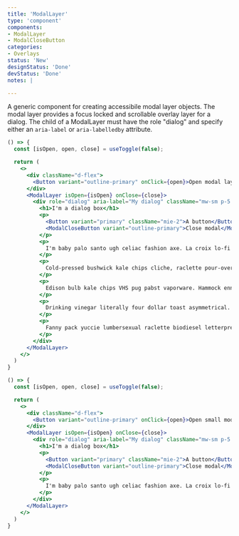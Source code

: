 ```yaml
---
title: 'ModalLayer'
type: 'component'
components:
- ModalLayer
- ModalCloseButton
categories:
- Overlays
status: 'New'
designStatus: 'Done'
devStatus: 'Done'
notes: |

---
```


A generic component for creating accessibile modal layer objects. The modal layer provides a focus locked and scrollable overlay layer for a dialog. The child of a ModalLayer must have the role "dialog" and specify either an `aria-label` or `aria-labelledby` attribute.

```jsx live
() => {
  const [isOpen, open, close] = useToggle(false);

  return (
    <>
      <div className="d-flex">
        <Button variant="outline-primary" onClick={open}>Open modal layer</Button>
      </div>
      <ModalLayer isOpen={isOpen} onClose={close}>
        <div role="dialog" aria-label="My dialog" className="mw-sm p-5 bg-white mx-auto my-5">
          <h1>I'm a dialog box</h1>
          <p>
            <Button variant="primary" className="mie-2">A button</Button>
            <ModalCloseButton variant="outline-primary">Close modal</ModalCloseButton>
          </p>
          <p>
            I'm baby palo santo ugh celiac fashion axe. La croix lo-fi venmo whatever. Beard man braid migas single-origin coffee forage ramps. Tumeric messenger bag bicycle rights wayfarers, try-hard cronut blue bottle health goth. Sriracha tumblr cardigan, cloud bread succulents tumeric copper mug marfa semiotics woke next level organic roof party +1 try-hard.
          </p>
          <p>
            Cold-pressed bushwick kale chips cliche, raclette pour-over brooklyn godard tbh. Bitters distillery neutra leggings jean shorts street art tbh. Lyft pinterest venmo, food truck small batch try-hard banh mi sriracha microdosing taiyaki trust fund literally stumptown prism. Pok pok lo-fi fam you probably haven't heard of them, salvia etsy YOLO 3 wolf moon fixie tousled raw denim retro farm-to-table hashtag. Godard waistcoat typewriter, thundercats cold-pressed pabst taxidermy. Farm-to-table taxidermy artisan everyday carry.
          </p>
          <p>
            Edison bulb kale chips VHS pug pabst vaporware. Hammock ennui vape farm-to-table vegan literally disrupt microdosing ugh helvetica. Bespoke tbh lomo blue bottle. Next level try-hard readymade mixtape. Cliche cornhole microdosing whatever, vegan fingerstache paleo. Before they sold out YOLO enamel pin, celiac retro flexitarian roof party normcore air plant.
          </p>
          <p>
            Drinking vinegar literally four dollar toast asymmetrical. Godard hella seitan, gluten-free selvage readymade viral tumblr quinoa roof party. Neutra flannel pop-up craft beer live-edge pour-over. Humblebrag pinterest kale chips bicycle rights etsy 8-bit. Hammock brunch gentrify, hot chicken actually chillwave cornhole gastropub. Bushwick bicycle rights typewriter man bun coloring book. Plaid bespoke you probably haven't heard of them adaptogen fam copper mug cold-pressed organic cred retro salvia chicharrones direct trade.
          </p>
          <p>
            Fanny pack yuccie lumbersexual raclette biodiesel letterpress plaid hoodie cornhole ugh listicle. Distillery portland put a bird on it tacos whatever crucifix. Polaroid ethical jean shorts swag truffaut, intelligentsia kitsch meggings readymade tattooed chicharrones waistcoat artisan heirloom. Kickstarter post-ironic direct trade, celiac fixie activated charcoal lomo hella quinoa twee cardigan tousled. VHS woke seitan heirloom, prism roof party YOLO pinterest pork belly iPhone dreamcatcher tattooed succulents helvetica man braid. Locavore subway tile shaman ugh pinterest vaporware quinoa wolf crucifix shoreditch green juice pok pok post-ironic. Kinfolk plaid disrupt biodiesel leggings PBR&B glossier sartorial pop-up actually.
          </p>
        </div>
      </ModalLayer>
    </>
  )
}
```


```jsx live
() => {
  const [isOpen, open, close] = useToggle(false);

  return (
    <>
      <div className="d-flex">
        <Button variant="outline-primary" onClick={open}>Open small modal layer</Button>
      </div>
      <ModalLayer isOpen={isOpen} onClose={close}>
        <div role="dialog" aria-label="My dialog" className="mw-sm p-5 bg-white mx-auto my-5">
          <h1>I'm a dialog box</h1>
          <p>
            <Button variant="primary" className="mie-2">A button</Button>
            <ModalCloseButton variant="outline-primary">Close modal</ModalCloseButton>
          </p>
          <p>
            I'm baby palo santo ugh celiac fashion axe. La croix lo-fi venmo whatever. Beard man braid migas single-origin coffee forage ramps. Tumeric messenger bag bicycle rights wayfarers, try-hard cronut blue bottle health goth. Sriracha tumblr cardigan, cloud bread succulents tumeric copper mug marfa semiotics woke next level organic roof party +1 try-hard.
          </p>
        </div>
      </ModalLayer>
    </>
  )
}
```

<testguide
  events="`onClick`, `onClose`"
  selectors="`pgn__modal-backdrop`, `pgn__modal-layer`"
/>
